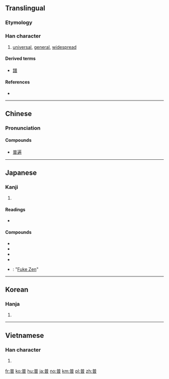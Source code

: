 ==Translingual==
{{stroke order|type=bw|strokes=13}}

===Etymology===
{{Han compound|並|日|t1=two|t2=sun|ls=psc}}

===Han character===
{{Han char|rn=72|rad=日|as=08|sn=12|four=8060<sub>1</sub>|canj=廿金日 (TCA)|ids=⿱[[並]][[日]]}}

# [[universal]], [[general]], [[widespread]]

====Derived terms====
* [[譜]]

====References====
* {{Han ref|kx=0496.290|dkj=13982|dj=0862.120|hdz=21521.020|uh=666E|ud=26222|bh=B4B6|bd=46262}}

----

==Chinese==
{{zh-forms}}

===Pronunciation===
{{zh-pron
|m=pǔ
|c=pou2, bou2
|mn=phó͘
|mc=y
|oc=y
|ma=
|cat=a
}}

====Compounds====
* [[普遍]]

----

==Japanese==

===Kanji===
{{ja-kanji|grade=c|rs=日08}}

# {{defn|lang=ja|sort=日08}}

====Readings====
* {{ja-readings|goon=[[ふ]] (fu)|kanon=[[ほ]] (ho)|kun=[[あまねし]] (amaneshi)}}

====Compounds====
* {{ja-r|普通|ふつう|gloss=ordinary}}
* {{ja-r|普及|ふきゅう|gloss=spread}}
* {{ja-r|普段|ふだん|gloss=usual}}
* {{ja-r|普遍|ふへん|gloss=ubiquitous}}
* {{ja-r|普化禅|ふけぜん}}: "[[Fuke Zen]]"
----

==Korean==

===Hanja===
{{ko-hanja|hangeul=보|eumhun=|rv=bo|mr=po|y=po}}

# {{defn|lang=ko|sort=日08}}

----

==Vietnamese==

===Han character===
{{vi-hantu|[[phổ]], [[phơ]]|rs=日08}}

# {{defn|lang=vi|sort=日08}}

[[fr:普]]
[[ko:普]]
[[hu:普]]
[[ja:普]]
[[no:普]]
[[km:普]]
[[pl:普]]
[[zh:普]]